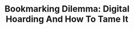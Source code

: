 ---
title: 'Bookmarking Dilemma: Digital Hoarding And How To Tame It'
publishedAt: '2025-06-15'
summary: 'Learn strategies to break free from digital hoarding habits and build a mindful bookmarking system that actually helps you find and use saved content.'
---
